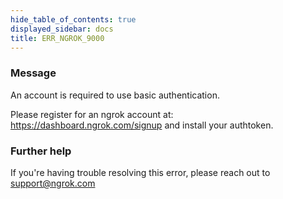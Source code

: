 ```yaml
---
hide_table_of_contents: true
displayed_sidebar: docs
title: ERR_NGROK_9000
---
```


### Message

An account is required to use basic authentication.

Please register for an ngrok account at: https://dashboard.ngrok.com/signup and install your authtoken.

### Further help

If you're having trouble resolving this error, please reach out to [support@ngrok.com](mailto:support@ngrok.com?subject=Help%20with%20ERR_NGROK_9000)
